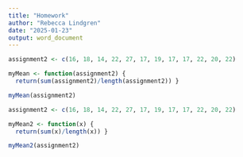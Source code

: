 ```yaml
---
title: "Homework"
author: "Rebecca Lindgren"
date: "2025-01-23"
output: word_document
---
```


```r
assignment2 <- c(16, 18, 14, 22, 27, 17, 19, 17, 17, 22, 20, 22)

myMean <- function(assignment2) { 
  return(sum(assignment2)/length(assignment2)) }

myMean(assignment2)
```

```r
assignment2 <- c(16, 18, 14, 22, 27, 17, 19, 17, 17, 22, 20, 22)

myMean2 <- function(x) { 
  return(sum(x)/length(x)) }

myMean2(assignment2)
```


